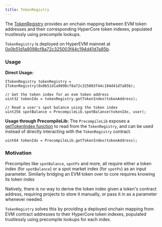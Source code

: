 ```yaml
---
title: TokenRegistry
---
```


The [TokenRegistry](https://github.com/hyperliquid-dev/hyper-evm-lib/blob/main/src/registry/TokenRegistry.sol) provides an onchain mapping between EVM token addresses and their corresponding HyperCore token indexes, populated trustlessly using precompile lookups.

`TokenRegistry` is deployed on HyperEVM mainnet at [0x0b51d1a9098cf8a72c325003f44c194d41d7a85b](https://hyperevmscan.io/address/0x0b51d1a9098cf8a72c325003f44c194d41d7a85b).

### Usage

**Direct Usage:**

```solidity
ITokenRegistry tokenRegistry = ITokenRegistry(0x0b51d1a9098cf8a72c325003f44c194d41d7a85b);

// Get the token index for an evm token address 
uint32 tokenIdx = tokenRegistry.getTokenIndex(tokenAddress);

// Read a user's spot balance using the token index
uint256 spotBalance = PrecompileLib.spotBalance(tokenIdx, user);
```

**Usage through PrecompileLib:** The `PrecompileLib` exposes a [getTokenIndex function](https://github.com/hyperliquid-dev/hyper-evm-lib/blob/b347756c392934712af9c27b92028a00b93cb68c/src/PrecompileLib.sol#L61-L66) to read from the `TokenRegistry`, and can be used instead of directly interacting with the `TokenRegistry` contract. 

```solidity
uint64 tokenIdx = PrecompileLib.getTokenIndex(tokenAddress);
```

### Motivation

Precompiles like `spotBalance`, `spotPx` and more, all require either a token index (for `spotBalance`) or a spot market index (for `spotPx`) as an input parameter. Similarly bridging an EVM token over to core requires knowing its token index

Natively, there is no way to derive the token index given a token's contract address, requiring projects to store it manually, or pass it in as a parameter whenever needed.

`TokenRegistry` solves this by providing a deployed onchain mapping from EVM contract addresses to their HyperCore token indexes, populated trustlessly using precompile lookups for each index.

